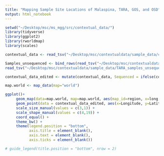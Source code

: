 ```yaml
---
title: "Mapping Sample Site Locations of Malaspina, TARA, GOS, and OSD"
output: html_notebook
---
```


```r
setwd("~/Desktop/msc/ms_mgg/src/contextual_data/")
library(tidyverse)
library(ggplot2)
library(rworldmap)
library(scales)
```

```r
contextual_data <- read_tsv("~/Desktop/msc/contextualdata/sample_data/compiled_metadata.txt", col_names = TRUE)

Samples_unsequenced <- bind_rows(read_tsv("~/Desktop/msc/contextualdata/sample_data/GOS_samples_unsequenced.txt", col_names = TRUE),
read_tsv("~/Desktop/msc/contextualdata/sample_data/TARA_samples_unsequenced.txt", col_names = TRUE))

contextual_data_edited <- mutate(contextual_data, Sequenced = ifelse(contextual_data$Sample %in% Samples_unsequenced$label, "no", "yes"))
```


```r
map.world <- map_data(map="world")

ggplot()+
     geom_map(data=map.world, map=map.world, aes(map_id=region, x=long, y=lat))+
     geom_point(data = contextual_data_edited, aes(x=Longitude, y=Latitude, color = Project, shape = Sequenced, size = Sequenced)) +
     scale_size_manual(values = c(3,1)) +
     scale_shape_manual(values = c(4,19)) +
     coord_equal() +
     theme_bw() +
     theme(legend.position = "bottom",
           axis.title = element_blank(),
           axis.text = element_blank(),
           axis.ticks = element_blank()) 

# guide_legend(title.position = "bottom", nrow = 2) 

```


